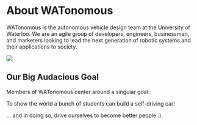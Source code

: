 # About WATonomous

WATonomous is the autonomous vehicle design team at the University of Waterloo. We are an agile group of developers, engineers, businessmen, and marketers looking to lead the next generation of robotic systems and their applications to society. 

![](../public/assets/WATO_Animation_Background.png)
## Our Big Audacious Goal
Members of WATonomous center around a singular goal: 

 
<Callout>
  To show the world a bunch of students can build a self-driving car!
</Callout>

... and in doing so, drive ourselves to become better people :).
